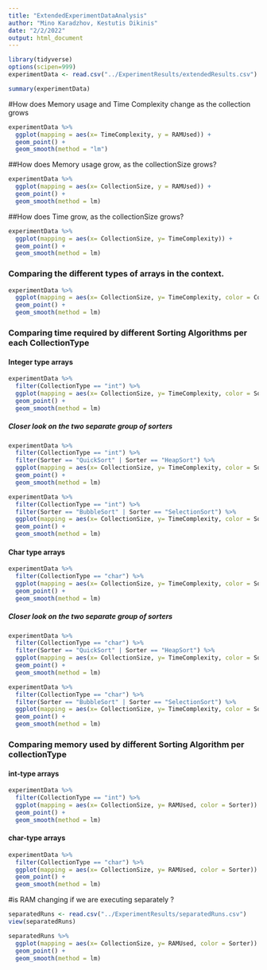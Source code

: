 ```yaml
---
title: "ExtendedExperimentDataAnalysis"
author: "Mino Karadzhov, Kestutis Dikinis"
date: "2/2/2022"
output: html_document
---
```


```r
library(tidyverse)
options(scipen=999)
experimentData <- read.csv("../ExperimentResults/extendedResults.csv")
```

```r
summary(experimentData)
```
#How does Memory usage and Time Complexity change as the collection grows 
```r
experimentData %>%
  ggplot(mapping = aes(x= TimeComplexity, y = RAMUsed)) +
  geom_point() +
  geom_smooth(method = "lm")
```



##How does Memory usage grow, as the collectionSize grows?
```r
experimentData %>%
  ggplot(mapping = aes(x= CollectionSize, y = RAMUsed)) +
  geom_point() + 
  geom_smooth(method = lm)
```
##How does Time grow, as the collectionSize grows?
```r
experimentData %>%
  ggplot(mapping = aes(x= CollectionSize, y= TimeComplexity)) +
  geom_point() +
  geom_smooth(method = lm)
```
### Comparing the different types of arrays in the context.
```r
experimentData %>%
  ggplot(mapping = aes(x= CollectionSize, y= TimeComplexity, color = CollectionType)) +
  geom_point() +
  geom_smooth(method = lm)
```
### Comparing time required by different Sorting Algorithms per each CollectionType
#### Integer type arrays
```r
experimentData %>%
  filter(CollectionType == "int") %>%
  ggplot(mapping = aes(x= CollectionSize, y= TimeComplexity, color = Sorter)) +
  geom_point() +
  geom_smooth(method = lm)
```
##### Closer look on the two separate group of sorters
```r
experimentData %>%
  filter(CollectionType == "int") %>%
  filter(Sorter == "QuickSort" | Sorter == "HeapSort") %>% 
  ggplot(mapping = aes(x= CollectionSize, y= TimeComplexity, color = Sorter)) +
  geom_point() +
  geom_smooth(method = lm)
```
```r
experimentData %>%
  filter(CollectionType == "int") %>%
  filter(Sorter == "BubbleSort" | Sorter == "SelectionSort") %>% 
  ggplot(mapping = aes(x= CollectionSize, y= TimeComplexity, color = Sorter)) +
  geom_point() +
  geom_smooth(method = lm)
```

#### Char type arrays
```r
experimentData %>%
  filter(CollectionType == "char") %>%
  ggplot(mapping = aes(x= CollectionSize, y= TimeComplexity, color = Sorter)) +
  geom_point() +
  geom_smooth(method = lm)
```
##### Closer look on the two separate group of sorters
```r
experimentData %>%
  filter(CollectionType == "char") %>%
  filter(Sorter == "QuickSort" | Sorter == "HeapSort") %>% 
  ggplot(mapping = aes(x= CollectionSize, y= TimeComplexity, color = Sorter)) +
  geom_point() +
  geom_smooth(method = lm)
```
```r
experimentData %>%
  filter(CollectionType == "char") %>%
  filter(Sorter == "BubbleSort" | Sorter == "SelectionSort") %>% 
  ggplot(mapping = aes(x= CollectionSize, y= TimeComplexity, color = Sorter)) +
  geom_point() +
  geom_smooth(method = lm)
```

### Comparing memory used by different Sorting Algorithm per collectionType
#### int-type arrays
```r
experimentData %>%
  filter(CollectionType == "int") %>%
  ggplot(mapping = aes(x= CollectionSize, y= RAMUsed, color = Sorter)) +
  geom_point() +
  geom_smooth(method = lm)
```
#### char-type arrays
```r
experimentData %>%
  filter(CollectionType == "char") %>%
  ggplot(mapping = aes(x= CollectionSize, y= RAMUsed, color = Sorter)) +
  geom_point() +
  geom_smooth(method = lm)
```

#is RAM changing if we are executing separately ?
```r
separatedRuns <- read.csv("../ExperimentResults/separatedRuns.csv")
view(separatedRuns)
```
```r
separatedRuns %>%
  ggplot(mapping = aes(x= CollectionSize, y= RAMUsed, color = Sorter)) +
  geom_point() +
  geom_smooth(method = lm)
```


